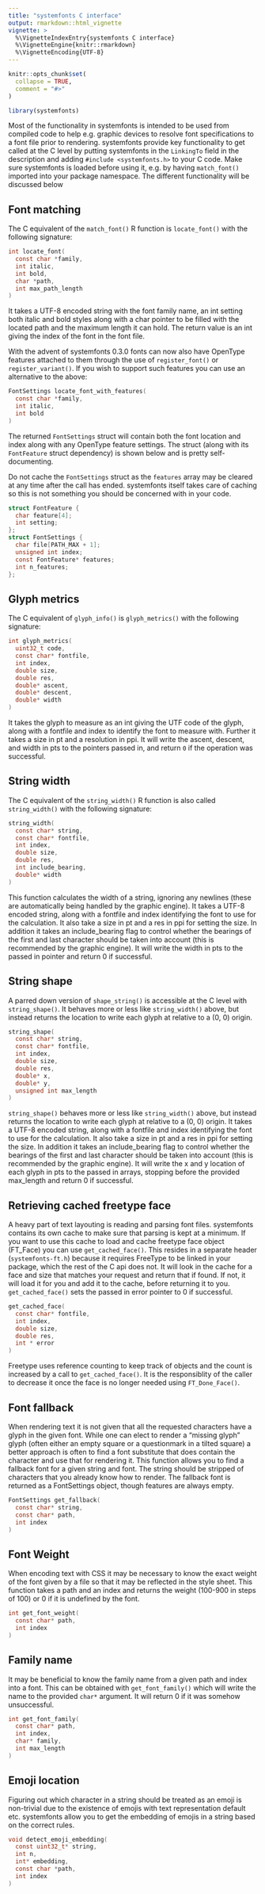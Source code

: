 ```yaml
---
title: "systemfonts C interface"
output: rmarkdown::html_vignette
vignette: >
  %\VignetteIndexEntry{systemfonts C interface}
  %\VignetteEngine{knitr::rmarkdown}
  %\VignetteEncoding{UTF-8}
---
```


```r
knitr::opts_chunk$set(
  collapse = TRUE,
  comment = "#>"
)
```

```r
library(systemfonts)
```

Most of the functionality in systemfonts is intended to be used from compiled
code to help e.g. graphic devices to resolve font specifications to a font file
prior to rendering. systemfonts provide key functionality to get called at the 
C level by putting systemfonts in the `LinkingTo` field in the description and
adding `#include <systemfonts.h>` to your C code. Make sure systemfonts is 
loaded before using it, e.g. by having `match_font()` imported into your package
namespace. The different functionality will be discussed below

## Font matching
The C equivalent of the `match_font()` R function is `locate_font()` with the
following signature:

```C
int locate_font(
  const char *family, 
  int italic, 
  int bold, 
  char *path, 
  int max_path_length
)
```

It takes a UTF-8 encoded string with the font family name, an int setting both
italic and bold styles along with a char pointer to be filled with the located
path and the maximum length it can hold. The return value is an int giving the
index of the font in the font file.

With the advent of systemfonts 0.3.0 fonts can now also have OpenType features
attached to them through the use of `register_font()` or `register_variant()`.
If you wish to support such features you can use an alternative to the above:

```C
FontSettings locate_font_with_features(
  const char *family, 
  int italic, 
  int bold
)
```

The returned `FontSettings` struct will contain both the font location and index
along with any OpenType feature settings. The struct (along with its 
`FontFeature` struct dependency) is shown below and is pretty self-documenting.

Do not cache the `FontSettings` struct as the `features` array may be cleared at
any time after the call has ended. systemfonts itself takes care of caching so
this is not something you should be concerned with in your code.

```C
struct FontFeature {
  char feature[4];
  int setting;
};
struct FontSettings {
  char file[PATH_MAX + 1];
  unsigned int index;
  const FontFeature* features;
  int n_features;
};
```

## Glyph metrics
The C equivalent of `glyph_info()` is `glyph_metrics()` with the following 
signature:

```C
int glyph_metrics(
  uint32_t code, 
  const char* fontfile, 
  int index, 
  double size, 
  double res, 
  double* ascent, 
  double* descent, 
  double* width
)
```

It takes the glyph to measure as an int giving the UTF code of the glyph, along
with a fontfile and index to identify the font to measure with. Further it takes
a size in pt and a resolution in ppi. It will write the ascent, descent, and 
width in pts to the pointers passed in, and return `0` if the operation was 
successful.

## String width
The C equivalent of the `string_width()` R function is also called 
`string_width()` with the following signature:

```C
string_width(
  const char* string, 
  const char* fontfile, 
  int index, 
  double size, 
  double res, 
  int include_bearing, 
  double* width
)
```

This function calculates the width of a string, ignoring any newlines (these are
automatically being handled by the graphic engine). It takes a UTF-8 encoded 
string, along with a fontfile and index identifying the font to use for the 
calculation. It also take a size in pt and a res in ppi for setting the size. In
addition it takes an include_bearing flag to control whether the bearings of the
first and last character should be taken into account (this is recommended by 
the graphic engine). It will write the width in pts to the passed in pointer and 
return 0 if successful.

## String shape
A parred down version of `shape_string()` is accessible at the C level with 
`string_shape()`. It behaves more or less like `string_width()` above, but 
instead returns the location to write each glyph at relative to a (0, 0) origin.

```C
string_shape(
  const char* string, 
  const char* fontfile, 
  int index, 
  double size, 
  double res, 
  double* x, 
  double* y, 
  unsigned int max_length
)
```

`string_shape()` behaves more or less like `string_width()` above, but instead 
returns the location to write each glyph at relative to a (0, 0) origin. It 
takes a UTF-8 encoded string, along with a fontfile and index identifying the 
font to use for the calculation. It also take a size in pt and a res in ppi for 
setting the size. In addition it takes an include_bearing flag to control 
whether the bearings of the first and last character should be taken into 
account (this is recommended by the graphic engine). It will write the x and y
location of each glyph in pts to the passed in arrays, stopping before the 
provided max_length and return 0 if successful.

## Retrieving cached freetype face
A heavy part of text layouting is reading and parsing font files. systemfonts 
contains its own cache to make sure that parsing is kept at a minimum. If you
want to use this cache to load and cache freetype face object (FT_Face) you can
use `get_cached_face()`. This resides in a separate header (`systemfonts-ft.h`) 
because it requires FreeType to be linked in your package, which the rest of the
C api does not. It will look in the cache for a face and size that 
matches your request and return that if found. If not, it will load it for you 
and add it to the cache, before returning it to you. `get_cached_face()` sets 
the passed in error pointer to 0 if successful.

```C
get_cached_face(
  const char* fontfile, 
  int index, 
  double size, 
  double res,
  int * error
)
```

Freetype uses reference counting to keep track of objects and the count is 
increased by a call to `get_cached_face()`. It is the responsiblity of the 
caller to decrease it once the face is no longer needed using `FT_Done_Face()`.

## Font fallback
When rendering text it is not given that all the requested characters have a 
glyph in the given font. While one can elect to render a "missing glyph" glyph 
(often either an empty square or a questionmark in a tilted square) a better 
approach is often to find a font substitute that does contain the character and
use that for rendering it. This function allows you to find a fallback font for 
a given string and font. The string should be stripped of characters that you 
already know how to render. The fallback font is returned as a FontSettings 
object, though features are always empty.

```C
FontSettings get_fallback(
  const char* string,
  const char* path,
  int index
)
```

## Font Weight
When encoding text with CSS it may be necessary to know the exact weight of the
font given by a file so that it may be reflected in the style sheet. This 
function takes a path and an index and returns the weight (100-900 in steps of
100) or 0 if it is undefined by the font.

```C
int get_font_weight(
  const char* path,
  int index
)
```

## Family name
It may be beneficial to know the family name from a given path and index into a
font. This can be obtained with `get_font_family()` which will write the name to
the provided `char*` argument. It will return 0 if it was somehow unsuccessful.

```C
int get_font_family(
  const char* path,
  int index,
  char* family,
  int max_length
)
```

## Emoji location
Figuring out which character in a string should be treated as an emoji is 
non-trivial due to the existence of emojis with text representation default etc.
systemfonts allow you to get the embedding of emojis in a string based on the 
correct rules.

```C
void detect_emoji_embedding(
  const uint32_t* string, 
  int n, 
  int* embedding, 
  const char *path, 
  int index
)
```
